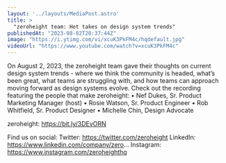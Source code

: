 ```yaml
---
layout: '../layouts/MediaPost.astro'
title: >
  "zeroheight team: Hot takes on design system trends"
publishedAt: "2023-08-02T20:37:44Z"
image: "https://i.ytimg.com/vi/xcuK3PkFM4c/hqdefault.jpg"
videoUrl: "https://www.youtube.com/watch?v=xcuK3PkFM4c"
---
```

On August 2, 2023, the zeroheight team gave their thoughts on current design system trends - where we think the community is headed, what’s been great, what teams are struggling with, and how teams can approach moving forward as design systems evolve. Check out the recording featuring the people that make zeroheight:
• Nef Dukes, Sr. Product Marketing Manager (host)
• Rosie Watson, Sr. Product Engineer
• Rob Whitfield, Sr. Product Designer
• Michelle Chin, Design Advocate

zeroheight: https://bit.ly/3DEvORN

Find us on social:
Twitter: https://twitter.com/zeroheight
LinkedIn: https://www.linkedin.com/company/zero...
Instagram: https://www.instagram.com/zeroheighthq
